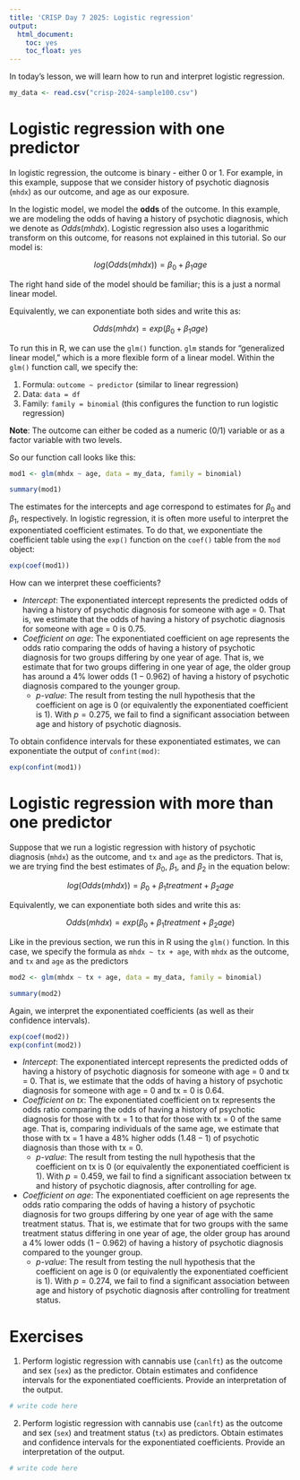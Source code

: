 ```yaml
---
title: 'CRISP Day 7 2025: Logistic regression'
output:
  html_document:
    toc: yes
    toc_float: yes
---
```


In today's lesson, we will learn how to run and interpret logistic regression.  

```r
my_data <- read.csv("crisp-2024-sample100.csv")
```

# Logistic regression with one predictor 

In logistic regression, the outcome is binary - either 0 or 1. For example, 
in this example, suppose that we consider history of psychotic diagnosis (`mhdx`) 
as our outcome, and age as our exposure. 

In the logistic model, we model the **odds** of the outcome. In this example, we 
are modeling the odds of having a history of psychotic diagnosis, which we
denote as $Odds(mhdx)$. Logistic regression also uses a logarithmic transform on 
this outcome, for reasons not explained in this tutorial. So our model is:  

$$
log(Odds(mhdx)) = \beta_0 + \beta_1 age
$$

The right hand side of the model should be familiar; this is a just a normal linear
model. 

Equivalently, we can exponentiate both sides and write this as: 

$$
Odds(mhdx) = exp(\beta_0 + \beta_1 age) 
$$

To run this in R, we can use the `glm()` function. `glm` stands for "generalized 
linear model," which is a more flexible form of a linear model. Within the `glm()` 
function call, we specify the: 

1. Formula: `outcome ~ predictor` (similar to linear regression)
2. Data: `data = df` 
3. Family: `family = binomial` (this configures the function to run logistic regression)

**Note**: The outcome can either be coded as a numeric (0/1) variable or as
a factor variable with two levels. 

So our function call looks like this: 

```r
mod1 <- glm(mhdx ~ age, data = my_data, family = binomial)

summary(mod1)
```
The estimates for the intercepts and age correspond to estimates for $\beta_0$ and
$\beta_1$, respectively. In logistic regression, it is often more useful to interpret 
the exponentiated coefficient estimates. To do that, we exponentiate the 
coefficient table using the `exp()` function on the `coef()` table from 
the `mod` object: 

```r
exp(coef(mod1))
```

How can we interpret these coefficients?

* *Intercept*: The exponentiated intercept represents the predicted odds of having a 
history of psychotic diagnosis for someone with age = 0. That is, we estimate that 
the odds of having a history of psychotic diagnosis for someone with age = 0 is 0.75. 
* *Coefficient on age*: The exponentiated coefficient on age represents the odds ratio 
comparing the odds of having a history of psychotic diagnosis for two groups differing 
by one year of age. That is, we estimate that for two groups differing in one year of age, 
the older group has around a 4% lower odds ($1 - 0.962$) of having a history of psychotic
diagnosis compared to the younger group. 
  * *p-value*: The result from testing the null hypothesis that the coefficient on 
  age is 0 (or equivalently the exponentiated coefficient is 1). With $p = 0.275$, we 
  fail to find a significant association between age and history of psychotic diagnosis. 

To obtain confidence intervals for these exponentiated estimates, we can 
exponentiate the output of `confint(mod)`: 

```r
exp(confint(mod1))
```

# Logistic regression with more than one predictor 

Suppose that we run a logistic regression with history of psychotic diagnosis (`mhdx`)
as the outcome, and `tx` and `age` as the predictors. That is, we are trying 
find the best estimates of $\beta_0$, $\beta_1$, and $\beta_2$ in the equation below: 

$$
log(Odds(mhdx)) = \beta_0 + \beta_1 treatment +  \beta_2 age
$$

Equivalently, we can exponentiate both sides and write this as: 

$$
Odds(mhdx) = exp(\beta_0 + \beta_1 treatment + \beta_2 age) 
$$

Like in the previous section, we run this in R using the `glm()` function. In this case, 
we specify the formula as `mhdx ~ tx + age`, with `mhdx` as the outcome, and 
`tx` and `age` as the predictors 

```r
mod2 <- glm(mhdx ~ tx + age, data = my_data, family = binomial)

summary(mod2)
```

Again, we interpret the exponentiated coefficients (as well as their confidence
intervals). 

```r
exp(coef(mod2))
exp(confint(mod2))
```
* *Intercept*: The exponentiated intercept represents the predicted odds of having a 
history of psychotic diagnosis for someone with age = 0 and tx = 0. That is, we estimate that 
the odds of having a history of psychotic diagnosis for someone with age = 0 and 
tx = 0 is 0.64. 
* *Coefficient on tx*: The exponentiated coefficient on tx represents the odds ratio 
comparing the odds of having a history of psychotic diagnosis for those with tx = 1 
to that for those with tx = 0 of the same age. That is, comparing individuals of the same 
age, we estimate that those with tx = 1 have a 48% higher odds ($1.48 - 1$) of 
psychotic diagnosis than those with tx = 0.
  * *p-value*:  The result from testing the null hypothesis that the coefficient on 
  tx is 0 (or equivalently the exponentiated coefficient is 1). With $p = 0.459$, we 
  fail to find a significant association between tx and history of psychotic diagnosis, 
  after controlling for age. 
* *Coefficient on age*: The exponentiated coefficient on age represents the odds ratio 
comparing the odds of having a history of psychotic diagnosis for two groups differing 
by one year of age with the same treatment status. That is, we estimate that for two groups
with the same treatment status differing in one year of age, the older group has 
around a 4% lower odds ($1 - 0.962$) of having a history of psychotic diagnosis 
compared to the younger group. 
  * *p-value*: The result from testing the null hypothesis that the coefficient on 
  age is 0 (or equivalently the exponentiated coefficient is 1). With $p = 0.274$, we 
  fail to find a significant association between age and history of psychotic diagnosis
  after controlling for treatment status.

# Exercises 

1. Perform logistic regression with cannabis use (`canlft`) as the outcome and 
sex (`sex`) as the predictor. Obtain estimates and confidence intervals for the
exponentiated coefficients. Provide an interpretation of the output. 

```r
# write code here
```

2. Perform logistic regression with cannabis use (`canlft`) as the outcome and 
sex (`sex`) and treatment status (`tx`) as predictors. Obtain estimates and confidence
intervals for the exponentiated coefficients. Provide an interpretation 
of the output. 

```r
# write code here
```


